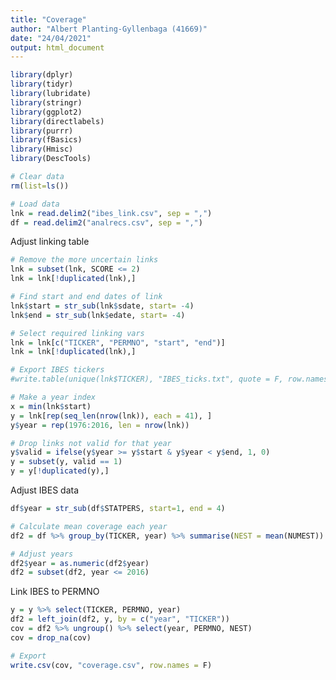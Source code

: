 ---
title: "Coverage"
author: "Albert Planting-Gyllenbaga (41669)"
date: "24/04/2021"
output: html_document
---

```{r}
library(dplyr)
library(tidyr)
library(lubridate)
library(stringr)
library(ggplot2)
library(directlabels)
library(purrr)
library(fBasics)
library(Hmisc)
library(DescTools)
```


```{r}
# Clear data
rm(list=ls())

# Load data
lnk = read.delim2("ibes_link.csv", sep = ",")
df = read.delim2("analrecs.csv", sep = ",")
```


Adjust linking table
```{r}
# Remove the more uncertain links
lnk = subset(lnk, SCORE <= 2)
lnk = lnk[!duplicated(lnk),]

# Find start and end dates of link
lnk$start = str_sub(lnk$sdate, start= -4)
lnk$end = str_sub(lnk$edate, start= -4)

# Select required linking vars
lnk = lnk[c("TICKER", "PERMNO", "start", "end")]
lnk = lnk[!duplicated(lnk),]

# Export IBES tickers
#write.table(unique(lnk$TICKER), "IBES_ticks.txt", quote = F, row.names = F, col.names = F)

# Make a year index
x = min(lnk$start)
y = lnk[rep(seq_len(nrow(lnk)), each = 41), ]
y$year = rep(1976:2016, len = nrow(lnk))

# Drop links not valid for that year
y$valid = ifelse(y$year >= y$start & y$year < y$end, 1, 0)
y = subset(y, valid == 1)
y = y[!duplicated(y),]
```


Adjust IBES data
```{r}
df$year = str_sub(df$STATPERS, start=1, end = 4)

# Calculate mean coverage each year
df2 = df %>% group_by(TICKER, year) %>% summarise(NEST = mean(NUMEST))

# Adjust years
df2$year = as.numeric(df2$year)
df2 = subset(df2, year <= 2016)
```


Link IBES to PERMNO
```{r}
y = y %>% select(TICKER, PERMNO, year)
df2 = left_join(df2, y, by = c("year", "TICKER"))
cov = df2 %>% ungroup() %>% select(year, PERMNO, NEST)
cov = drop_na(cov)

# Export
write.csv(cov, "coverage.csv", row.names = F)
```